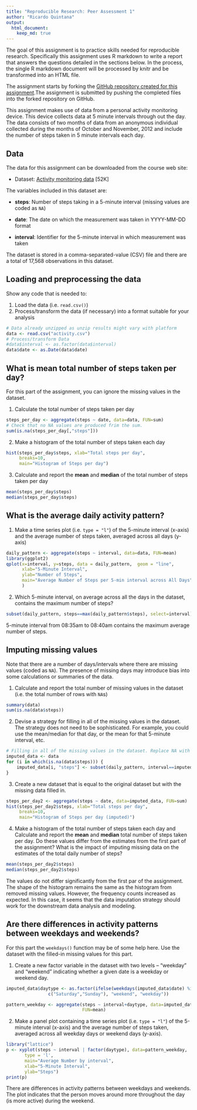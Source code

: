 ```yaml
---
title: "Reproducible Research: Peer Assessment 1"
author: "Ricardo Quintana"
output: 
  html_document:
    keep_md: true
---
```


The goal of this assignment is to practice skills needed for reproducible research. Specifically this assignment uses R markdown to write a report that answers the questions detailed in the sections below. In the process, the single R markdown document will be processed by knitr and be transformed into an HTML file.

The assignment starts by forking the [GitHub repository created for this
assignment](http://github.com/rdpeng/RepData_PeerAssessment1).The assignment is submitted by pushing the completed files into the
forked repository on GitHub.

This assignment makes use of data from a personal activity monitoring
device. This device collects data at 5 minute intervals through out the
day. The data consists of two months of data from an anonymous
individual collected during the months of October and November, 2012
and include the number of steps taken in 5 minute intervals each day.

## Data

The data for this assignment can be downloaded from the course web
site:

* Dataset: [Activity monitoring data](https://d396qusza40orc.cloudfront.net/repdata%2Fdata%2Factivity.zip) [52K]

The variables included in this dataset are:

* **steps**: Number of steps taking in a 5-minute interval (missing
    values are coded as `NA`)

* **date**: The date on which the measurement was taken in YYYY-MM-DD
    format

* **interval**: Identifier for the 5-minute interval in which
    measurement was taken

The dataset is stored in a comma-separated-value (CSV) file and there
are a total of 17,568 observations in this
dataset.


## Loading and preprocessing the data

Show any code that is needed to:

1. Load the data (i.e. `read.csv()`)
2. Process/transform the data (if necessary) into a format suitable for your analysis  

```r
# Data already unzipped as unzip results might vary with platform
data <- read.csv("activity.csv")
# Process/transform Data
#data$interval <- as.factor(data$interval)
data$date <- as.Date(data$date) 
```

## What is mean total number of steps taken per day?

For this part of the assignment, you can ignore the missing values in the dataset.

1. Calculate the total number of steps taken per day
```r
steps_per_day <- aggregate(steps ~ date, data=data, FUN=sum)
# Check that no NA values are produced frim the sum.
sum(is.na(steps_per_day[,"steps"]))
```

2. Make a histogram of the total number of steps taken each day
```r
hist(steps_per_day$steps, xlab="Total steps per day", 
     breaks=10,
     main="Histogram of Steps per day")
```

3. Calculate and report the **mean** and **median** of the total number of steps taken per day
```r
mean(steps_per_day$steps)
median(steps_per_day$steps)
```


## What is the average daily activity pattern?
1. Make a time series plot (i.e. `type = "l"`) of the 5-minute interval (x-axis) and the average number of steps taken, averaged across all days (y-axis)
```r
daily_pattern <- aggregate(steps ~ interval, data=data, FUN=mean)
library(ggplot2)
qplot(x=interval, y=steps, data = daily_pattern,  geom = "line",
      xlab="5-Minute Interval",
      ylab="Number of Steps",
      main="Average Number of Steps per 5-min interval across All Days"
      )
```

2. Which 5-minute interval, on average across all the days in the dataset, contains the maximum number of steps?
```r
subset(daily_pattern, steps==max(daily_pattern$steps), select=interval)
```

5-minute interval from 08:35am to 08:40am contains the maximum average number of steps. 

## Imputing missing values
Note that there are a number of days/intervals where there are missing
values (coded as `NA`). The presence of missing days may introduce
bias into some calculations or summaries of the data.

1. Calculate and report the total number of missing values in the dataset (i.e. the total number of rows with `NA`s)
```r
summary(data)
sum(is.na(data$steps))
```

2. Devise a strategy for filling in all of the missing values in the dataset. The strategy does not need to be sophisticated. For example, you could use the mean/median for that day, or the mean for that 5-minute interval, etc.
```r
# Filling in all of the missing values in the dataset. Replace NA with mean for that 5-minute interval
imputed_data <- data
for (i in which(is.na(data$steps))) {
    imputed_data[i, "steps"] <- subset(daily_pattern, interval==imputed_data[i, "interval"], select=steps)
}
```

3. Create a new dataset that is equal to the original dataset but with the missing data filled in.
```r
steps_per_day2 <- aggregate(steps ~ date, data=imputed_data, FUN=sum)
hist(steps_per_day2$steps, xlab="Total steps per day", 
     breaks=10,
     main="Histogram of Steps per day (imputed)")
```

4. Make a histogram of the total number of steps taken each day and Calculate and report the **mean** and **median** total number of steps taken per day. Do these values differ from the estimates from the first part of the assignment? What is the impact of imputing missing data on the estimates of the total daily number of steps?
```r
mean(steps_per_day2$steps)
median(steps_per_day2$steps)
```
The values do not differ significantly from the first par of the assignment.  
The shape of the histogram remains the same as the histogram from removed missing values. However, the frequency counts increased as expected. In this case, it seems that the data imputation strategy should work for the downstream data analysis and modeling.

## Are there differences in activity patterns between weekdays and weekends?
For this part the `weekdays()` function may be of some help here. Use the dataset with the filled-in missing values for this part.

1. Create a new factor variable in the dataset with two levels -- "weekday" and "weekend" indicating whether a given date is a weekday or weekend day.
```r
imputed_data$daytype <- as.factor(ifelse(weekdays(imputed_data$date) %in% 
                c("Saturday","Sunday"), "weekend", "weekday"))

pattern_weekday <- aggregate(steps ~ interval+daytype, data=imputed_data, 
                             FUN=mean)
```

2. Make a panel plot containing a time series plot (i.e. `type = "l"`) of the 5-minute interval (x-axis) and the average number of steps taken, averaged across all weekday days or weekend days (y-axis).
```r
library("lattice")
p <- xyplot(steps ~ interval | factor(daytype), data=pattern_weekday, 
       type = 'l',
       main="Average Number by interval",
       xlab="5-Minute Interval",
       ylab="Steps")
print(p)
```

There are differences in activity patterns between weekdays and weekends. The plot indicates that the person moves around more throughout the day (is more active) during the weekend.